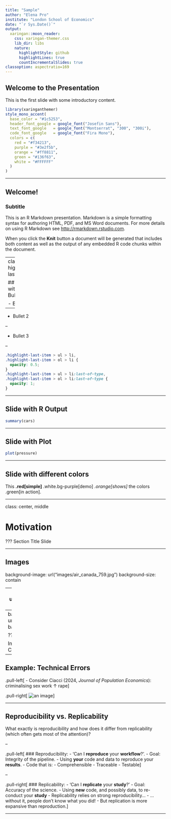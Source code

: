 ```yaml
---
title: "Sample"
author: "Elena Pro"
institute: "London School of Economics"
date: "`r Sys.Date()`"
output:
  xaringan::moon_reader:
    css: xaringan-themer.css
    lib_dir: libs
    nature:
      highlightStyle: github
      highlightLines: true
      countIncrementalSlides: true
classoption: aspectratio=169 
---
```


## Welcome to the Presentation

This is the first slide with some introductory content.

```r
library(xaringanthemer)
style_mono_accent(
  base_color = "#1c5253",
  header_font_google = google_font("Josefin Sans"),
  text_font_google   = google_font("Montserrat", "300", "300i"),
  code_font_google   = google_font("Fira Mono"),
  colors = c(
    red = "#f34213",
    purple = "#3e2f5b",
    orange = "#ff8811",
    green = "#136f63",
    white = "#FFFFFF"
  )
)

```

---

## Welcome!

### Subtitle

This is an R Markdown presentation. Markdown is a simple formatting syntax for authoring HTML, PDF, and MS Word documents. For more details on using R Markdown see <http://rmarkdown.rstudio.com>.

When you click the **Knit** button a document will be generated that includes both content as well as the output of any embedded R code chunks within the document.

---
class: highlight-last-item

## Slide with Bullets


- Bullet 1

--

- Bullet 2

--

- Bullet 3

--


```css
.highlight-last-item > ul > li,
.highlight-last-item > ol > li {
  opacity: 0.5;
}
.highlight-last-item > ul > li:last-of-type,
.highlight-last-item > ol > li:last-of-type {
  opacity: 1;
}
```


---

## Slide with R Output

```r
summary(cars)
```


---


## Slide with Plot

```r
plot(pressure)
```

---

## Slide with different colors

This **.red[simple]** .white.bg-purple[demo] 
_.orange[shows]_ the colors .green[in action].

---

class: center, middle

# Motivation

???
Section Title Slide

---

## Images

background-image: url("images/air_canada_759.jpg")
background-size: contain

--
background-image: url("images/sfo_taxiway.png")
background-size: contain

--
background-image: url("images/air_canada_759.gif")
background-size: contain

???

Image credit: [Wikimedia Commons]

---

## Example: Technical Errors

.pull-left[
- Consider Ciacci (2024, _Journal of Population Economics_): criminalising sex work $\uparrow$ rape
]

.pull-right[
![an image](images/ciacci0.jpg)
]

---

## Reproducibility vs. Replicability

What exactly is reproducibility and how does it differ from replicability (which often gets most of the attention)?

--

.pull-left[
### Reproducibility:
- 'Can I **reproduce** your **workflow**?'.
- Goal: Integrity of the pipeline.
- Using **your** code and data to reproduce your **results**.
- Code that is:
  - Comprehensible
  - Traceable
  - Testable
]

--

.pull-right[
### Replicability:
- 'Can I **replicate** your **study**?'
- Goal: Accuracy of the science.
- Using **new** code, and possibly data, to re-conduct your **study**
- Replicability relies on strong reproducibility...
- ... without it, people don't know what you did!
- But replication is more expansive than reproduction.
]

---
